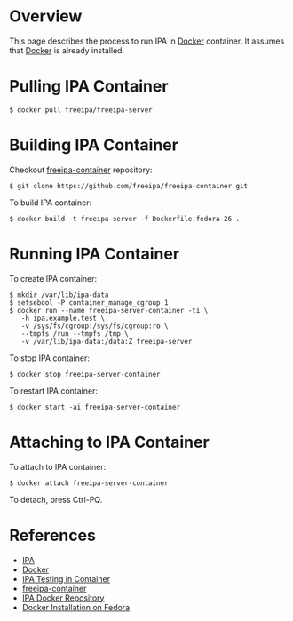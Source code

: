 = Overview =

This page describes the process to run IPA in [[Docker]] container. It assumes that [[Docker]] is already installed.

= Pulling IPA Container =

<pre>
$ docker pull freeipa/freeipa-server
</pre>

= Building IPA Container =

Checkout [https://github.com/freeipa/freeipa-container freeipa-container] repository:

<pre>
$ git clone https://github.com/freeipa/freeipa-container.git
</pre>

To build IPA container:

<pre>
$ docker build -t freeipa-server -f Dockerfile.fedora-26 .
</pre>

= Running IPA Container =

To create IPA container:

<pre>
$ mkdir /var/lib/ipa-data
$ setsebool -P container_manage_cgroup 1
$ docker run --name freeipa-server-container -ti \
   -h ipa.example.test \
   -v /sys/fs/cgroup:/sys/fs/cgroup:ro \
   --tmpfs /run --tmpfs /tmp \
   -v /var/lib/ipa-data:/data:Z freeipa-server
</pre>

To stop IPA container:

<pre>
$ docker stop freeipa-server-container
</pre>

To restart IPA container:

<pre>
$ docker start -ai freeipa-server-container
</pre>

= Attaching to IPA Container =

To attach to IPA container:

<pre>
$ docker attach freeipa-server-container
</pre>

To detach, press Ctrl-PQ.

= References =

* [[IPA]]
* [[Docker]]
* [[IPA Testing in Container]]
* [https://github.com/freeipa/freeipa-container freeipa-container]
* [https://hub.docker.com/r/freeipa/freeipa-server/ IPA Docker Repository]
* [https://docs.docker.com/engine/installation/fedora/ Docker Installation on Fedora]